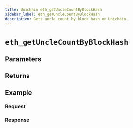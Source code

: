```yaml
---
title: Unichain eth_getUncleCountByBlockHash
sidebar_label: eth_getUncleCountByBlockHash
description: Gets uncle count by block hash on Unichain.
---
```




# `eth_getUncleCountByBlockHash`

<Description />

## Parameters


<Params />

## Returns


<Returns />

## Example


<Example />

### Request


<Request />

### Response


<Response />
